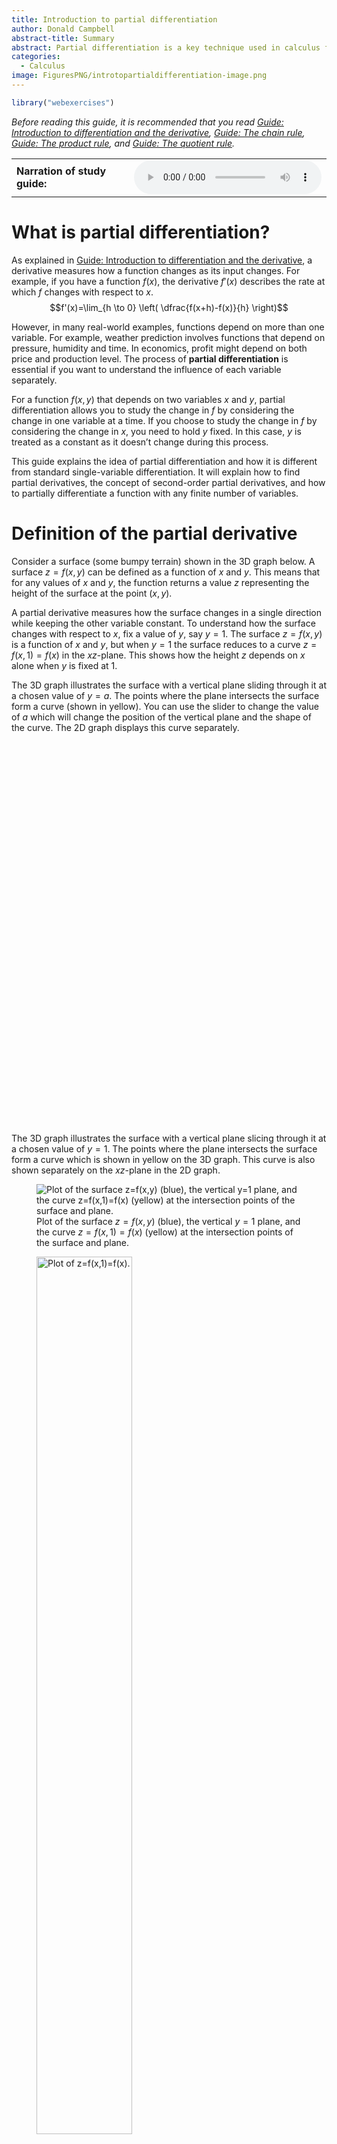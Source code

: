 ```yaml
---
title: Introduction to partial differentiation
author: Donald Campbell
abstract-title: Summary
abstract: Partial differentiation is a key technique used in calculus for dealing with functions of multiple variables. It focuses on how a function changes with respect to one variable while keeping others constant. It is widely used in physics, economics, and engineering to analyse systems involving multiple changing factors, such as in heat flow or optimization.
categories: 
  - Calculus
image: FiguresPNG/introtopartialdifferentiation-image.png
---
```


```r
library("webexercises")
```

*Before reading this guide, it is recommended that you read [Guide: Introduction to differentiation and the derivative](introtodifferentiation.qmd), [Guide: The chain rule](chainrule.qmd), [Guide: The product rule](productrule.qmd), and [Guide: The quotient rule](quotientrule.qmd).*

::: {.content-visible when-format="html"}

```{=html}
<table><tr><td style="vertical-align: middle"><strong>Narration of study guide:</strong>&nbsp;&nbsp;</td><td><audio controls><source src="./Narrations/introtopartialdifferentiation.mp3" type="audio/mpeg">Your browser does not support the audio element.</audio></tr></table>
```

:::

# What is partial differentiation? {.unnumbered}

As explained in [Guide: Introduction to differentiation and the derivative](introtodifferentiation.qmd), a derivative measures how a function changes as its input changes. For example, if you have a function $f(x)$, the derivative $f'(x)$ describes the rate at which $f$ changes with respect to $x$. $$f'(x)=\lim_{h \to 0} \left( \dfrac{f(x+h)-f(x)}{h} \right)$$

However, in many real-world examples, functions depend on more than one variable. For example, weather prediction involves functions that depend on pressure, humidity and time. In economics, profit might depend on both price and production level. The process of **partial differentiation** is essential if you want to understand the influence of each variable separately.

For a function $f(x,y)$ that depends on two variables $x$ and $y$, partial differentiation allows you to study the change in $f$ by considering the change in one variable at a time. If you choose to study the change in $f$ by considering the change in $x$, you need to hold $y$ fixed. In this case, $y$ is treated as a constant as it doesn't change during this process.

This guide explains the idea of partial differentiation and how it is different from standard single-variable differentiation. It will explain how to find partial derivatives, the concept of second-order partial derivatives, and how to partially differentiate a function with any finite number of variables. 

# Definition of the partial derivative {.unnumbered}

Consider a surface (some bumpy terrain) shown in the 3D graph below. A surface $z=f(x,y)$ can be defined as a function of $x$ and $y$. This means that for any values of $x$ and $y$, the function returns a value $z$ representing the height of the surface at the point $(x,y)$.

A partial derivative measures how the surface changes in a single direction while keeping the other variable constant. To understand how the surface changes with respect to $x$, fix a value of $y$, say $y=1$. The surface $z=f(x,y)$ is a function of $x$ and $y$, but when $y=1$ the surface reduces to a curve $z=f(x,1)=f(x)$ in the $xz$-plane. This shows how the height $z$ depends on $x$ alone when $y$ is fixed at $1$.

::::: {.content-visible when-format="html"}
The 3D graph illustrates the surface with a vertical plane sliding through it at a chosen value of $y=a$. The points where the plane intersects the surface form a curve (shown in yellow). You can use the slider to change the value of $a$ which will change the position of the vertical plane and the shape of the curve. The 2D graph displays this curve separately.

::: {#calculator3d style="width: 100%; height: 410px;"}
:::

::: {#calculator2d style="width: 100%; height: 200px; margin-bottom: 1rem;"}
:::

<script>
  const elt3d = document.getElementById('calculator3d');
  const calculator3d = Desmos.Calculator3D(elt3d);
  calculator3d.setMathBounds({xMin: -5, xMax: 5, yMin: -5, yMax: 5, zMin: 5, zMax: 5});
  calculator3d.setExpression({
  id: 'info', type: 'text', text: 'Change the slider to move the horizontal plane \(y = a\).\nThe 2D graph shows the profile of the surface along this plane, represented by the yellow curve in the 3D graph.', secret: false});
  calculator3d.setExpression({id: 'surface', latex: 'z=0.3\\sin(x)\\cos(y)+0.2\\sin(2x+y)+0.1\\cos(x-2y)+1', color: '#3F68B6', secret: true});
  calculator3d.setExpression({id: 'trace', latex: 'z=0.3\\sin(x)\\cos(y)+0.2\\sin(2x+y)+0.1\\cos(x-2y)+1\\left\\{y=a\\right\\}', color: '#FFCB00', hidden: false, secret: true});
  calculator3d.setExpression({id: 'plane', latex: 'y = a + 0x + 0z', color: '#DB4315', secret: true});
  calculator3d.setExpression({id: 'a', latex: 'a=1', sliderBounds: {min: -5, max: 5, step: 0.01}, secret: false});

  const elt2d = document.getElementById("calculator2d");
  const calculator2d = Desmos.GraphingCalculator(elt2d, {expressions: true, settingsMenu: false, keypad: false, zoomButtons: false, lockViewport: true, expressionsTopbar: false});
  calculator2d.setMathBounds({ left: -5, right: 5, bottom: -1, top: 3});
  calculator2d.setExpression({id: 'a', latex: 'a=1', secret: true});
  calculator2d.setExpression({id: 'trace', latex: 'z = 0.3\\sin(x)\\cos(a) + 0.2\\sin(2x + a) + 0.1\\cos(x - 2a) + 1', color: '#3F68B6', hidden: false, secret: true});

  let lastAValue = "a=1";

  function syncA(fromCalc, toCalc) {
    const aExpr = fromCalc.getExpressions().find(e => e.id === 'a');
    if (aExpr && aExpr.latex && aExpr.latex !== lastAValue) {
      lastAValue = aExpr.latex;
      toCalc.setExpression({ id: 'a', latex: aExpr.latex, secret: true });
    }
  }

  setInterval(() => {
    syncA(calculator3d, calculator2d);
  }, 50);
</script>
:::::

::: {.content-hidden when-format="html"}
The 3D graph illustrates the surface with a vertical plane slicing through it at a chosen value of $y=1$. The points where the plane intersects the surface form a curve which is shown in yellow on the 3D graph. This curve is also shown separately on the $xz$-plane in the 2D graph.

![Plot of the surface $z=f(x,y)$ (blue), the vertical $y=1$ plane, and the curve $z=f(x,1)=f(x)$ (yellow) at the intersection points of the surface and plane.](FiguresPNG/introtopartialdifferentiation-fig1-1.png){fig-align="center"}

<!--
The graph is defined on xMin: -5, xMax: 5, yMin: -5, yMax: 5, zMin: 5, zMax: 5.
The blue #3F68B6 surface is defined by the function $z=f(x,y)=0.3\sin(x)\cos(y)+0.2\sin(2x+y)+0.1\cos(x-2y)+1$.
The red #DB4315 surface is defined by the function $y=1+0x+0z$.
The yellow #FFCB00 curve is defined by the function $z=f(x,1)=0.3\sin(x)\cos(1)+0.2\sin(2x+1)+0.1\cos(x-2)+1$.
-->

![Plot of $z=f(x,1)=f(x)$.](FiguresPNG/introtopartialdifferentiation-fig2-2.png){fig-align="center" width="60%"}

<!-- 
The graph is defined on xMin: -5, xMax: 5, zMin: -1, zMax: 3.
The blue #3F68B6 curve is defined by the function $z=f(x,1)=0.3\sin(x)\cos(1)+0.2\sin(2x+1)+0.1\cos(x-2)+1$.
-->
:::

Imagine you are following a path across a bumpy terrain where you don't change direction. As you go up and down the hills and valleys, you will trace out a curve that shows how the height changes along that path. The slope of this curve at any point tells you how steeply the surface is rising or falling in that direction. This is what the partial derivative measures.

As seen in [Guide: Introduction to differentiation and the derivative](introtodifferentiation.qmd), you can approximate the gradient of this function at a point by looking at how much the function's value changes over a small step. By fixing $y$ and observing how the function changes with respect to $x$, you're treating the surface as a single-variable function. The slope of the curve at a point gives the partial derivative with respect to $x$, evaluated at that value of $y$.

::: callout-note
## Definition of the partial derivative

For a function $f(x,y)$, the **partial derivative with respect to** $x$ is written as $$\dfrac{\partial f}{\partial x}$$

It is defined by the limit $$\dfrac{\partial f}{\partial x} = \lim_{h \to 0} \left( \dfrac{f(x+h,y)-f(x,y)}{h} \right)$$

This definition is similar to that of single-variable differentiation, with the key difference that **$y$ is treated as a constant during the process**.

Similarly, the **partial derivative with respect to** $y$ is defined by the limit $$\dfrac{\partial f}{\partial y} = \lim_{h \to 0} \left( \dfrac{f(x,y+h)-f(x,y)}{h} \right)$$

When differentiating with respect to some variable, **all other variables are held fixed (they do not change) and they should be treated as you would normally treat constants**.

You may sometimes see the notation $f_{x}$ to mean the partial derivative of $f$ with respect to $x$.
:::

::: callout-important
Partial derivatives are **always** written using a curly $\partial$ as opposed to a straight $\mathrm{d}$ as in single-variable differentiation.

An important distinction is that if a function depends only on $x$, then $\dfrac{\partial f}{\partial x} = \dfrac{\mathrm{d}f}{\mathrm{d}x}$ as there is no other variable to hold fixed.
:::

# Finding partial derivatives {.unnumbered}

To find a partial derivative, start by identifying the variable you want to differentiate with respect to. For example, if you want to find the partial derivative of $f$ with respect to $x$, treat $x$ as the variable to differentiate with respect to.

The golden rule of partial differentiation is as follows:

::: callout-important

## Golden rule of partial differentiation

When differentiating with respect to some variable, **treat all other variables as constants**.

:::

If required, apply any rules of differentiation such as the sum/difference rule, chain rule, product rule or quotient rule. These rules from single-variable differentiation still apply to partial differentiation, but they must be applied with respect to the chosen variable only and (again) you must treat all other variables as constants. This can involve a lot of lengthy working, so take your time, especially when combining multiple rules.

For a reminder on how to apply these techniques, please see [Guide: Introduction to differentiation and the derivative](introtodifferentiation.qmd), [Guide: The chain rule](chainrule.qmd), [Guide: The product rule](productrule.qmd), and [Guide: The quotient rule](quotientrule.qmd).

::: {.callout-note appearance="simple"}
## Example 1

Consider the function $f(x,y) = x^2 + y^2$.

To find the partial derivative with respect to $x$, first differentiate $x^2$ with respect to $x$ using the power rule to get $2x$. Importantly, the term $y^2$ is a constant with respect to $x$ so its partial derivative with respect to $x$ is $0$. So: 
$$
\begin{aligned}
\dfrac{\partial f}{\partial x} &= \dfrac{\partial}{\partial x}(x^2+y^2) \\[0.5em]
&= \dfrac{\partial}{\partial x}(x^2) + \dfrac{\partial}{\partial x}(y^2) \\[0.5em]
&= 2x + 0 = 2x
\end{aligned}
$$

To find the partial derivative with respect to $y$, first differentiate $y^2$ with respect to $y$ using the power rule to get $2y$. Importantly, the term $x^2$ is a constant with respect to $y$ so its partial derivative with respect to $y$ is $0$. 
$$
\begin{aligned}
\dfrac{\partial f}{\partial y} &= \dfrac{\partial}{\partial y}(x^2+y^2) \\[0.5em]
&= \dfrac{\partial}{\partial y}(x^2) + \dfrac{\partial}{\partial y}(y^2) \\[0.5em]
&= 0 + 2y = 2y
\end{aligned}
$$
:::

::: {.callout-note appearance="simple"}
## Example 2

Consider the function $f(x,y) = 3x^{2}y + 4xy^{3}$.

To find the partial derivative with respect to $x$, first differentiate $3x^2y$ with respect to $x$ to get $6xy$. Now differentiate $4xy^3$ with respect to $x$ to get $4y^3$. Once again, $y$ is treated as a constant. 
$$
\begin{aligned}
\dfrac{\partial f}{\partial x} &= \dfrac{\partial}{\partial x}(3x^{2}y + 4xy^{3}) \\[0.5em]
&= \dfrac{\partial}{\partial x}(3x^2y) + \dfrac{\partial}{\partial x}(4xy^3) \\[0.5em]
&= 3y\dfrac{\partial}{\partial x}(x^2) + 4y^3\dfrac{\partial}{\partial x}(x) \\[0.5em]
&= 3y \cdot 2x + 4y^3 \cdot1 = 6xy + 4y^3
\end{aligned}
$$

To find the partial derivative with respect to $y$, first differentiate $3x^2y$ with respect to $y$ to get $3x^2$. Now differentiate $4xy^3$ with respect to $y$ to get $12xy^2$. Notice that in this case, $x$ is treated as a constant. 
$$
\begin{aligned}
\dfrac{\partial f}{\partial y} &= \dfrac{\partial}{\partial y}(3x^{2}y + 4xy^{3}) \\[0.5em]
&= \dfrac{\partial}{\partial y}(3x^2y) + \dfrac{\partial}{\partial y}(4xy^3) \\[0.5em]
&= 3x^2\dfrac{\partial}{\partial y}(y) + 4x\dfrac{\partial}{\partial y}(y^3) \\[0.5em]
&= 3x^2 \cdot 1 + 4x \cdot 3y^2 = 3x^2 + 12xy^2
\end{aligned}
$$
:::

::: {.callout-note appearance="simple"}
## Example 3

Consider the function $f(x,y) = x^2 (3x+y^2)^3$.

Start by finding the partial derivative with respect to $x$. Notice that $f(x,y)$ is a product of the two functions $x^2$ and $(3x+y^2)^3$. You need to use the product rule to differentiate the product $x^2 (3x+y^2)^3$ with respect to $x$. Then, you need to differentiate $(3x+y^2)^3$ with respect to $x$ using the chain rule. Remember to treat $y^2$ as a constant. 
$$
\begin{aligned}
\dfrac{\partial f}{\partial x} &= \dfrac{\partial}{\partial x} [ x^2 (3x+y^2)^3 ] \\[0.5em]
&= x^2 \dfrac{\partial}{\partial x} [ (3x+y^2)^3 ] + (3x+y^2)^3 \dfrac{\partial}{\partial x} [ x^2 ] \\[0.5em]
&= x^2 \cdot 9(3x+y^2)^2 + (3x+y^2)^3 \cdot 2x\\[0.5em]
&= 9x^2 (3x+y^2)^2 + 2x (3x+y^2)^3
\end{aligned}
$$

Now find the partial derivative with respect to $y$. Notice that $f(x,y)$ is a product of the two functions $x^2$ and $(3x+y^2)^3$ however only the second function is a function of $y$. Therefore, this doesn't require the product rule to differentiate as $x^2$ is treated as a constant. The second function still requires you to use the chain rule. 
$$
\begin{aligned}
\dfrac{\partial f}{\partial y} &= \dfrac{\partial}{\partial y} [ x^2 (3x+y^2)^3 ] = x^2 \dfrac{\partial}{\partial y} [ (3x+y^2)^3 ] \\[0.5em]
&= x^2 \cdot 6y(3x+y^2)^2 = 6x^2y(3x+y^2)^2
\end{aligned}
$$

:::

# Higher-order partial derivatives {.unnumbered}

As with single-variable functions, you can take partial derivatives of partial derivatives to get **second-order partial derivatives**. For a function of two variables $f(x,y)$, there are **four** second-order partial derivatives, one for each combination of variables.

::: callout-note
## Second-order partial derivatives

Much like in differentiation in a single variable, second-order partial derivatives are the partial derivatives of first-order partial derivatives.

For a function $f$ of two variables $x$ and $y$, the **pure second-order partial derivatives** are defined as: $$
\begin{aligned}
f_{xx} &= \dfrac{\partial^2 f}{\partial x^2} = \dfrac{\partial}{\partial x} \left( \dfrac{\partial f}{\partial x} \right) \\[0.5em]
f_{yy} &= \dfrac{\partial^2 f}{\partial y^2} = \dfrac{\partial}{\partial y} \left( \dfrac{\partial f}{\partial y} \right)
\end{aligned}
$$

To compute a pure second-order partial derivative, you need to differentiate a first-order partial derivative with respect to the same variable again.

For a function $f$ of two variables $x$ and $y$, the **mixed second-order partial derivatives** are defined as: $$
\begin{aligned}
f_{xy} &= \dfrac{\partial^2 f}{\partial y \partial x} = \dfrac{\partial}{\partial y} \left( \dfrac{\partial f}{\partial x} \right) \\[0.5em]
f_{yx} &= \dfrac{\partial^2 f}{\partial x \partial y} = \dfrac{\partial}{\partial x} \left( \dfrac{\partial f}{\partial y} \right)
\end{aligned}
$$

To compute a mixed second-order partial derivative, you need to differentiate a first-order partial derivative with respect to a different variable.
:::

::: callout-warning
The order in which the subscript variables are written above is not a typo! For the two notation systems, there are different conventions for denoting the order in which differentiation occurs.
:::

Under certain conditions, the mixed second-order partial derivatives are equal. This is called *Schwarz's Theorem*.

::: callout-note
## Schwarz's theorem

If $\dfrac{\partial f}{\partial x}$ and $\dfrac{\partial f}{\partial y}$ are continuous and differentiable, then $$\dfrac{\partial^2 f}{\partial x \partial y} = \dfrac{\partial^2 f}{\partial y \partial x}$$
:::

Please see [Guide: Introduction to continuity] and [Guide: Introduction to differentiability] for more detailed analyses of what makes functions continuous and differentiable.

::: {.callout-note appearance="simple"}
## Example 4

Consider the function $f(x,y) = \sin(xy) + x^4y^2 + x^3y^3 + 3x$.

The first-order partial derivatives are given by $$
\begin{aligned}
\dfrac{\partial f}{\partial x} &= y \cos(xy) + 4x^3 y^2 + 3x^2 y^3 + 3 \\[0.5em]
\dfrac{\partial f}{\partial y} &= x \cos(xy) + 2x^4 y + 3x^3 y^2
\end{aligned}
$$

The second-order partial derivatives can be calculated from the first-order partial derivatives. $$
\begin{aligned}
\dfrac{\partial^2 f}{\partial x^2} &= \dfrac{\partial}{\partial x} \left( \dfrac{\partial f}{\partial x} \right) = -y^2 \sin(xy) + 12x^2 y^2 + 6xy^3 \\[0.5em]
\dfrac{\partial^2 f}{\partial y^2} &= \dfrac{\partial}{\partial y} \left( \dfrac{\partial f}{\partial y} \right) = -x^2 \sin(xy) + 2x^4 + 6x^3 y \\[0.5em]
\dfrac{\partial^2 f}{\partial x \partial y} &= \dfrac{\partial}{\partial x} \left( \dfrac{\partial f}{\partial y} \right) = \cos(xy) - xy \sin(xy) + 8x^3 y + 9x^2 y^2 \\[0.5em]
\dfrac{\partial^2 f}{\partial y \partial x} &= \dfrac{\partial}{\partial y} \left( \dfrac{\partial f}{\partial x} \right) = \cos(xy) - xy \sin(xy) + 8x^3 y + 9x^2 y^2
\end{aligned}
$$

Notice that *Schwarz's Theorem* holds as the first-order partial derivatives are continuous and differentiable and $$\dfrac{\partial^2 f}{\partial x \partial y} = \dfrac{\partial^2 f}{\partial y \partial x}.$$
:::

# Functions of more than two variables {.unnumbered}

Partial differentiation is not limited to functions of two variables. Many real-world problems involve functions of many more variables. For example, the temperature in a room might depend on position $(x,y,z)$ and time $t$.

In general, if $f=f(x_1, x_2, \ldots, x_n)$, you can compute the partial derivative of $f$ with respect to any one variable by treating all other variables as constants.

::: callout-note
## Definition of the partial derivative for functions of $n$ variables

For a function $f(x_1, x_2, \ldots, x_n)$ of $n$ variables, the **partial derivative with respect to** $x_i$ is denoted by $$
\dfrac{\partial f}{\partial x_i} \quad \textsf{or} \quad f_{x_i}
$$

It is defined by the limit $$
\dfrac{\partial f}{\partial x_i} = \lim_{h \to 0} \left( \dfrac{f(x_1, \ldots, x_i + h, \ldots, x_n) - f(x_1, \ldots, x_i, \ldots, x_n)}{h} \right)
$$

This is a natural extension of the two-variable case from before. When differentiating with respect to $x_i$, all other variables are held fixed.
:::

::: {.callout-note appearance="simple"}
## Example 5

Consider the function $f(x,y,z,t) = \ln(x^2+y^2+1) + e^{xzt} + y\sin(z+t)$.

As an example, to find the first-order partial derivative with respect to $x$, you need to differentiate $f$ with respect to $x$ while holding $y$, $z$ and $t$ constant.

The first-order partial derivatives are given by
$$
\begin{aligned}
\dfrac{\partial f}{\partial x} &= \dfrac{2x}{x^2+y^2+1} + zte^{xzt} \\[0.5em]
\dfrac{\partial f}{\partial y} &= \dfrac{2y}{x^2+y^2+1} + \sin(z+t) \\[0.5em]
\dfrac{\partial f}{\partial z} &= xte^{xzt} + y\cos(z+t) \\[0.5em]
\dfrac{\partial f}{\partial t} &= xze^{xzt} + y\cos(z+t)
\end{aligned}
$$

You can also calculate various higher order partial derivatives for each variable by taking partial derivatives of these first-order partial derivatives.
:::

# Quick check problems {.unnumbered}

:::: {.content-visible when-format="html" data-topic="IPD1"}
::: {.webex-check .webex-box}
1.  Consider the function $f(x,y) = x^3y^2 + y^2 + x$. Determine whether the following statements are true or false.

<!-- -->

(a) The partial derivative with respect to $x$ is given by $\dfrac{\partial f}{\partial x} = 3x^2y^2 + y^2 + 1$. `r torf(FALSE)`

(b) The partial derivative with respect to $y$ is given by $\dfrac{\partial f}{\partial y} = 2x^3y^2 + 2y$. `r torf(FALSE)`

<!-- -->

2.  Let $f(x, y) = x^4y^2 + 3\ln(x)$. Which of the following best describes $\dfrac{\partial f}{\partial y}$? `r mcq(c("(a) Is constant", "(b) Contains no $x$ terms",  "(c) Contains $x$ but not $y$", answer = "(d) Contains both $x$ and $y$"))`

<!-- -->

3.  Suppose $f(x,y) = 5x^2y + 7y$. The mixed partial derivative $\dfrac{\partial^2 f}{\partial y \partial x}$ is given by `r mcq(c("5",  "0",  answer = "10x",  "7y"))`.

<!-- -->

4.  Consider the function $f(x,y) = (x+y^3)^4\sin(x)$. Which rule(s) do you need to compute $\dfrac{\partial f}{\partial x}$? `r mcq(c("(a) Power rule only", "(b) Chain rule only",  "(c) Product rule only",  answer = "(d) Chain rule and product rule"))`

<!-- -->

5.  If $f(x, y, z, t) = y\sin(z + t) + e^{2x}$, then $\dfrac{\partial f}{\partial t} =$ `r fitb("y cos(z+t)")`.
:::
::::

::: {.content-hidden when-format="html"}
1.  Consider the function $f(x,y) = x^3y^2 + y^2 + x$. Determine whether the following statements are true or false.

<!-- -->

(a) The partial derivative with respect to $x$ is given by $\dfrac{\partial f}{\partial x} = 3x^2y^2 + y^2 + 1$.

(b) The partial derivative with respect to $y$ is given by $\dfrac{\partial f}{\partial y} = 2x^3y^2 + 2y$.

<!-- -->

2.  Let $f(x, y) = x^4y^2 + 3\ln(x)$. Which of the following best describes $\dfrac{\partial f}{\partial y}$? $$\textsf{(a) Is constant} \quad \textsf{(b) Contains no } x \textsf{ terms} \quad \textsf{(c) Contains } x \textsf{ but not } y \quad \textsf{(d) Contains both } x \textsf{ and } y$$

<!-- -->

3.  Suppose $f(x,y) = 5x^2y + 7y$. Find the mixed partial derivative $\dfrac{\partial^2 f}{\partial y \partial x}$.

<!-- -->

4.  Consider the function $f(x,y) = (x + y^3)^4 \sin(x)$. Which rule(s) do you need to compute $\dfrac{\partial f}{\partial x}$? $$\textsf{(a) Power rule only} \quad \textsf{(b) Chain rule only} \quad \textsf{(c) Product rule only} \quad \textsf{(d) Chain rule and product rule}$$

<!-- -->

5.  If $f(x, y, z, t) = y \sin(z + t) + e^{2x}$, find $\dfrac{\partial f}{\partial t}$.
:::

# Further reading {.unnumbered}

[For more questions on the subject, please go to Questions: Introduction to partial differentiation.](../questions/qs-introtopartialdifferentiation.qmd)

[For a way to differentiate functions of more than one variable, please see Guide: Multivariate chain rule.](multivariatechainrule.qmd)

## Version history {.unnumbered}

v1.0: initial version created 05/25 by Donald Campbell as part of a University of St Andrews VIP project.

[This work is licensed under CC BY-NC-SA 4.0.](https://creativecommons.org/licenses/by-nc-sa/4.0/?ref=chooser-v1)
